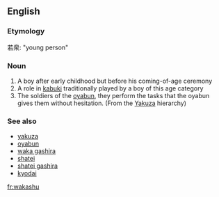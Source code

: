 ==English==

===Etymology===
{{etyl|ja}} 若衆: "young person"

===Noun===
{{en-noun|pl=wakashu}}

# A boy after early childhood but before his coming-of-age ceremony {{archaic}}
# A role in [[kabuki]] traditionally played by a boy of this age category
# The soldiers of the [[oyabun]], they perform the tasks that the oyabun gives them without hesitation. (From the {{etyl|ja}} [[Yakuza]] hierarchy)

===See also===
* [[yakuza]]
* [[oyabun]]
* [[waka gashira]]
* [[shatei]]
* [[shatei gashira]]
* [[kyodai]]

[[fr:wakashu]]